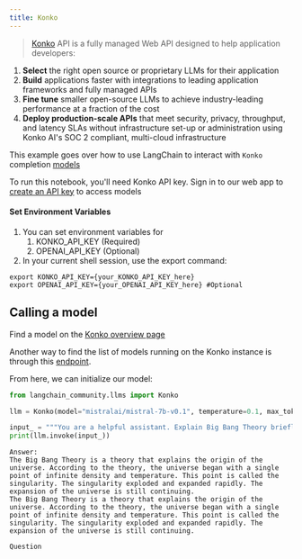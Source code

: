 ```yaml
---
title: Konko
---
```



>[Konko](https://www.konko.ai/) API is a fully managed Web API designed to help application developers:

1. **Select** the right open source or proprietary LLMs for their application
2. **Build** applications faster with integrations to leading application frameworks and fully managed APIs
3. **Fine tune** smaller open-source LLMs to achieve industry-leading performance at a fraction of the cost
4. **Deploy production-scale APIs** that meet security, privacy, throughput, and latency SLAs without infrastructure set-up or administration using Konko AI's SOC 2 compliant, multi-cloud infrastructure

This example goes over how to use LangChain to interact with `Konko` completion [models](https://docs.konko.ai/docs/list-of-models#konko-hosted-models-for-completion)

To run this notebook, you'll need Konko API key. Sign in to our web app to [create an API key](https://platform.konko.ai/settings/api-keys) to access models

#### Set Environment Variables

1. You can set environment variables for 
   1. KONKO_API_KEY (Required)
   2. OPENAI_API_KEY (Optional)
2. In your current shell session, use the export command:

```shell
export KONKO_API_KEY={your_KONKO_API_KEY_here}
export OPENAI_API_KEY={your_OPENAI_API_KEY_here} #Optional
```

## Calling a model

Find a model on the [Konko overview page](https://docs.konko.ai/docs/list-of-models)

Another way to find the list of models running on the Konko instance is through this [endpoint](https://docs.konko.ai/reference/get-models).

From here, we can initialize our model:


```python
from langchain_community.llms import Konko

llm = Konko(model="mistralai/mistral-7b-v0.1", temperature=0.1, max_tokens=128)

input_ = """You are a helpful assistant. Explain Big Bang Theory briefly."""
print(llm.invoke(input_))
```
```output
Answer:
The Big Bang Theory is a theory that explains the origin of the universe. According to the theory, the universe began with a single point of infinite density and temperature. This point is called the singularity. The singularity exploded and expanded rapidly. The expansion of the universe is still continuing.
The Big Bang Theory is a theory that explains the origin of the universe. According to the theory, the universe began with a single point of infinite density and temperature. This point is called the singularity. The singularity exploded and expanded rapidly. The expansion of the universe is still continuing.

Question
```
